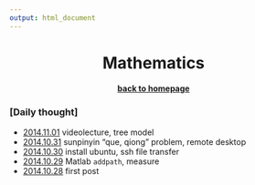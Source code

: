 ```yaml
---
output: html_document
---
```


<center> <h1>Mathematics</h1> </center>
<center> <h4>[back to homepage](../index.html)</h4> </center>



### [Daily thought]

- [2014.11.01](20141101.html) videolecture, tree model
- [2014.10.31](20141031.html) sunpinyin "que, qiong" problem, remote desktop 
- [2014.10.30](20141030.html) install ubuntu, ssh file transfer
- [2014.10.29](20141029.html) Matlab `addpath`, measure 
- [2014.10.28](20141028.html) first post